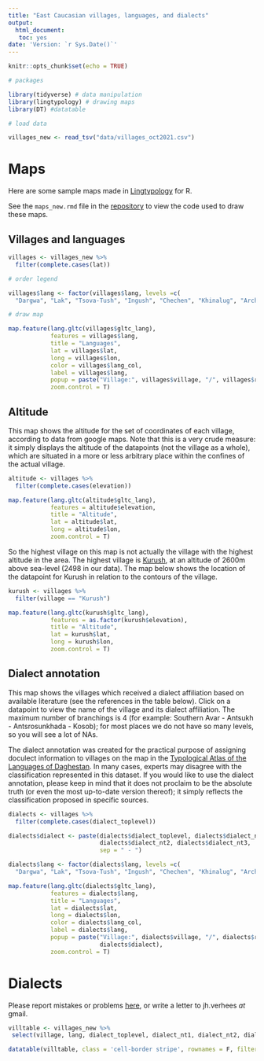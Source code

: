 ```yaml
---
title: "East Caucasian villages, languages, and dialects"
output:
  html_document: 
   toc: yes
date: 'Version: `r Sys.Date()`'
---
```


```r
knitr::opts_chunk$set(echo = TRUE)
```

```r

# packages

library(tidyverse) # data manipulation
library(lingtypology) # drawing maps
library(DT) #datatable

```

```r

# load data

villages_new <- read_tsv("data/villages_oct2021.csv")

```

# Maps

Here are some sample maps made in [Lingtypology](https://ropensci.org/blog/2017/05/16/lingtypology/) for R.

See the `maps_new.rmd` file in the [repository](https://github.com/sverhees/master_villages) to view the code used to draw these maps.

## Villages and languages

```r

villages <- villages_new %>%
  filter(complete.cases(lat))

```

```r

# order legend

villages$lang <- factor(villages$lang, levels =c(
  "Dargwa", "Lak", "Tsova-Tush", "Ingush", "Chechen", "Khinalug", "Archi", "Tsakhur", "Rutul", "Kryz", "Budukh", "Udi", "Lezgian", "Agul", "Tabasaran", "Avar", "Andi", "Botlikh", "Godoberi", "Chamalal", "Bagvalal", "Tindi", "Karata", "Akhvakh", "Tsez", "Hinuq", "Bezhta", "Hunzib", "Khwarshi", "Nogai", "Kumyk", "Azerbaijani", "Armenian", "Tat", "Georgian"))

# draw map

map.feature(lang.gltc(villages$gltc_lang),
            features = villages$lang,
            title = "Languages",
            lat = villages$lat,
            long = villages$lon,
            color = villages$lang_col,
            label = villages$lang,
            popup = paste("Village:", villages$village, "/", villages$rus_village),
            zoom.control = T)

```

## Altitude

<div style="max-width:700px; word-wrap:break-word;">

This map shows the altitude for the set of coordinates of each village, according to data from google maps. Note that this is a very crude measure: it simply displays the altitude of the datapoints (not the village as a whole), which are situated in a more or less arbitrary place within the confines of the actual village.

</div>

```r

altitude <- villages %>%
  filter(complete.cases(elevation))

map.feature(lang.gltc(altitude$gltc_lang),
            features = altitude$elevation,
            title = "Altitude",
            lat = altitude$lat,
            long = altitude$lon,
            zoom.control = T)

```

<div style="max-width:700px; word-wrap:break-word;">

So the highest village on this map is not actually the village with the highest altitude in the area. The highest village is [Kurush](https://tochka-na-karte.ru/Goroda-i-Gosudarstva/11914-Kurush.html), at an altitude of 2600m above sea-level (2498 in our data). The map below shows the location of the datapoint for Kurush in relation to the contours of the village.

</div>

```r

kurush <- villages %>%
  filter(village == "Kurush")

map.feature(lang.gltc(kurush$gltc_lang),
            features = as.factor(kurush$elevation),
            title = "Altitude",
            lat = kurush$lat,
            long = kurush$lon,
            zoom.control = T)

```

## Dialect annotation

<div style="max-width:700px; word-wrap:break-word;">

This map shows the villages which received a dialect affiliation based on available literature (see the references in the table below). Click on a datapoint to view the name of the village and its dialect affiliation. The maximum number of branchings is 4 (for example: Southern Avar - Antsukh - Antsrosunkhada - Kosob); for most places we do not have so many levels, so you will see a lot of NAs.

The dialect annotation was created for the practical purpose of assigning doculect information to villages on the map in the [Typological Atlas of the Languages of Daghestan](http://lingconlab.ru/dagatlas/). In many cases, experts may disagree with the classification represented in this dataset. If you would like to use the dialect annotation, please keep in mind that it does not proclaim to be the absolute truth (or even the most up-to-date version thereof); it simply reflects the classification proposed in specific sources.

</div>

```r

dialects <- villages %>%
  filter(complete.cases(dialect_toplevel))

dialects$dialect <- paste(dialects$dialect_toplevel, dialects$dialect_nt1, 
                          dialects$dialect_nt2, dialects$dialect_nt3,
                          sep = " - ")

dialects$lang <- factor(dialects$lang, levels =c(
  "Dargwa", "Lak", "Tsova-Tush", "Ingush", "Chechen", "Khinalug", "Archi", "Tsakhur", "Rutul", "Kryz", "Budukh", "Udi", "Lezgian", "Agul", "Tabasaran", "Avar", "Andi", "Botlikh", "Godoberi", "Chamalal", "Bagvalal", "Tindi", "Karata", "Akhvakh", "Tsez", "Hinuq", "Bezhta", "Hunzib", "Khwarshi", "Nogai", "Kumyk", "Azerbaijani", "Armenian", "Tat", "Georgian"))

map.feature(lang.gltc(dialects$gltc_lang),
            features = dialects$lang,
            title = "Languages",
            lat = dialects$lat,
            long = dialects$lon,
            color = dialects$lang_col,
            label = dialects$lang,
            popup = paste("Village:", dialects$village, "/", dialects$rus_village, "<br>",
                          dialects$dialect),
            zoom.control = T)

```

# Dialects

<div style="max-width:700px; word-wrap:break-word;">

Please report mistakes or problems [here](https://github.com/sverhees/master_villages/issues), or write a letter to jh.verhees _at_ gmail.

</div>

```r

villtable <- villages_new %>%
 select(village, lang, dialect_toplevel, dialect_nt1, dialect_nt2, dialect_nt3, rus_village, dialect_toplevel_cyr, dialect_nt1_cyr, dialect_nt2_cyr, dialect_nt3_cyr, source, page)

datatable(villtable, class = 'cell-border stripe', rownames = F, filter = 'top', options = list(pageLength = 100, autoWidth = T, info = FALSE, paginate = TRUE))

```



